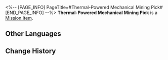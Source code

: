 <%-- [PAGE_INFO]
PageTitle=#Thermal-Powered Mechanical Mining Pick#
[END_PAGE_INFO] --%>
{{Item Infobox
|id          = 140021
|image       = Item Thermal-Powered Mechanical Mining Pick.png
|type        = Mission Item
|invCategory = Missions
|rarity      = 3
|effect      = 
|description = According to Sampo, it's a piece of mining equipment that he lost.
}}
{{Description|''"A pickaxe with a polished point might make for a decent weapon?"''}}
'''Thermal-Powered Mechanical Mining Pick''' is a [[Mission Item]].

==Other Languages==
{{Other Languages
|en   = Thermal-Powered Mechanical Mining Pick
|zhs  = 热驱动机械矿镐
|zht  = 熱驅動機械礦鎬
|ja   = 熱駆動機械式ツルハシ
|ko   = 열동력 기계 곡괭이
|es   = Pico mecánico de energía termal
|fr   = Pic de mineur mécanique à énergie thermique
|ru   = Механическая кирка с тепловым приводом
|th   = พลั่วกลไกพลังงานความร้อน
|vi   = Máy Khai Khoáng Chạy Bằng Nhiệt
|de   = Mechanische Minenhacke mit Thermalantrieb
|id   = Alat Tambang Mekanik Tenaga Termal
|pt   = Picareta Mecânica Térmica
}}

==Change History==
{{Change History|2.0}}